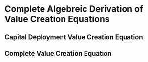 # Complete Algebreic Derivation of Value Creation Equations

## Capital Deployment Value Creation Equation
\begin{align}
\nonumber E[R^I] &> E[R^0] \\
\nonumber r_c \times (C - P^{I}) - P^{I} &> r_c \times C_{w}^{I} + r_f \times C_{x}^{0} \\
\nonumber r_c \times C - r_c \times P^{I} - P^{I} &>  r_c \times C_{w}^{I} + r_f \times C_{x}^{0}\\
\nonumber -P^{I} \times (1 + r_c) &> r_c \times C_{w}^{I} + r_f \times C_{x}^{0} - r_c \times C\\
\nonumber -P^{I} \times (1 + r_c) &> r_c \times (C_{w}^{I} - C) + r_f \times C_{x}^{0}\\
\nonumber -P^{I}  &> \dfrac{r_c \times (C_{w}^{I} - C) + r_f \times C_{x}^{0}}{1 + r_c}\\
\nonumber -P^{I} &> \dfrac{r_c \times (C_{w}^{I} - C) + r_f \times C_{x}^{0}}{1 + r_c}\\
\nonumber -P^{I} &> \dfrac{r_c \times (-C_{x}^{0}) + r_f \times C_{x}^{0}}{1 + r_c}\\
\nonumber -P^{I} &> C_{x}^{0} \times \dfrac{r_f - r_c}{1 + r_c}\\
P^{I} &< C_{x}^{0} \times \dfrac{r_c - r_f}{1 + r_c} \label{eqn:cap-deploy}
\end{align}

## Complete Value Creation Equation

\begin{align}
\nonumber \text{Sharpe Ratio}^I &> \text{Sharpe Ratio}^0\\
\nonumber \dfrac{C\times (r_c-r_f)-P^{I} \times(1 + r_c)}{SD(X_{ret})} &> \dfrac{(C-C_{x}^{0})\times (r_c-r_f)}{SD(X)}\\
\nonumber C\times (r_c-r_f)-P^{I} \times(1 + r_c) &> \dfrac{SD(X_{ret})}{SD(X)} \times (C-C_{x}^{0})\times (r_c-r_f)\\
\nonumber -P^{I} \times(1 + r_c) &> \dfrac{SD(X_{ret})}{SD(X)}\times (C-C_{x}^{0}) \times (r_c-r_f)\\
\nonumber &\mathrel{\phantom{<}} \quad - C \times (r_c-r_f)\\
\nonumber -P^{I} \times(1 + r_c) &> (r_c-r_f) \times \left[\dfrac{SD(X_{ret})}{SD(X)}\times (C-C_{x}^{0}) - C\right]\\
\nonumber P^{I} &< \dfrac{(r_c-r_f)}{(1 + r_c)} \times \left[\dfrac{SD(X_{ret})}{SD(X)}\times (C_{x}^{0}- C) + C\right]\\
\nonumber P^{I} &< \dfrac{(r_c-r_f)}{(1 + r_c)} \times \left[\dfrac{SD(X_{ret})}{SD(X)}\times C_{x}^{0}\right.\\
\nonumber &\mathrel{\phantom{<}}\left. \quad - \dfrac{SD(X_{ret})}{SD(X)}\times C + C\right]\\
\nonumber P^{I} &< \dfrac{(r_c-r_f)}{(1 + r_c)} \times \left[\dfrac{SD(X_{ret})}{SD(X)}\times C_{x}^{0}\right.\\
\nonumber &\mathrel{\phantom{<}} \left. \quad - \dfrac{SD(X_{ret})}{SD(X)}\times C + C_{x}^{0} + C_{w}^{0}\right]\\
\nonumber P^{I} &< \dfrac{(r_c-r_f)}{(1 + r_c)} \times C_{x}^{0} + \dfrac{(r_c-r_f)}{(1 + r_c)} \times \left[\dfrac{SD(X_{ret})}{SD(X)}\times C_{x}^{0}\right.\\
\nonumber &\mathrel{\phantom{<}}\left. \quad - \dfrac{SD(X_{ret})}{SD(X)}\times C + C_{w}^{0}\right]\\
\nonumber P^{I} &< \dfrac{(r_c-r_f)}{(1 + r_c)} \times C_{x}^{0} + \dfrac{(r_c-r_f)}{(1 + r_c)} \times \left[\dfrac{SD(X_{ret})}{SD(X)}\times (C - C_{w}^{0})\right.\\
\nonumber &\mathrel{\phantom{<}}\left. \quad - \dfrac{SD(X_{ret})}{SD(X)}\times C + C_{w}^{0}\right]\\
\nonumber P^{I} &< \dfrac{(r_c-r_f)}{(1 + r_c)} \times C_{x}^{0} + \dfrac{(r_c-r_f)}{(1 + r_c)} \times \left[\dfrac{SD(X_{ret})}{SD(X)}\times (-C_{w}^{0})  + C_{w}^{0}\right]\\
P^{I} &< \dfrac{(r_c-r_f)}{(1 + r_c)} \times C_{x}^{0} + \dfrac{(r_c-r_f)}{(1 + r_c)} \times C_{w}^{0} \times \left[1 - \dfrac{SD(X_{ret})}{SD(X)}\right] \label{final}
\end{align}
